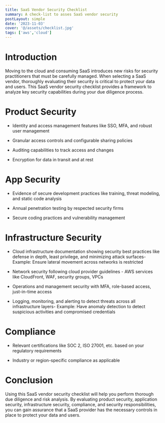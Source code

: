 ```yaml
---
title: SaaS Vendor Security Checklist
summary: A check-list to asses SaaS vendor security
postLayout: simple
date: '2023-11-03'
cover: '@/assets/checklist.jpg'
tags: ['aws','cloud']
---
```


# Introduction

Moving to the cloud and consuming SaaS introduces new risks for security practitioners that must be carefully managed. When selecting a SaaS vendor, thoroughly evaluating their security is critical to protect your data and users. This SaaS vendor security checklist provides a framework to analyze key security capabilities during your due diligence process.

# Product Security

* Identity and access management features like SSO, MFA, and robust user management
    
* Granular access controls and configurable sharing policies
    
* Auditing capabilities to track access and changes
    
* Encryption for data in transit and at rest
    

# App Security

* Evidence of secure development practices like training, threat modeling, and static code analysis
    
* Annual penetration testing by respected security firms
    
* Secure coding practices and vulnerability management
    

# Infrastructure Security

* Cloud infrastructure documentation showing security best practices like defense in depth, least privilege, and minimizing attack surfaces- Example: Ensure lateral movement across networks is restricted
    
* Network security following cloud provider guidelines - AWS services like CloudFront, WAF, security groups, VPCs
    
* Operations and management security with MFA, role-based access, just-in-time access
    
* Logging, monitoring, and alerting to detect threats across all infrastructure layers- Example: Have anomaly detection to detect suspicious activities and compromised credentials
    

# Compliance

* Relevant certifications like SOC 2, ISO 27001, etc. based on your regulatory requirements
    
* Industry or region-specific compliance as applicable
    

# Conclusion

Using this SaaS vendor security checklist will help you perform thorough due diligence and risk analysis. By evaluating product security, application security, infrastructure security, compliance, and security responsibilities, you can gain assurance that a SaaS provider has the necessary controls in place to protect your data and users.